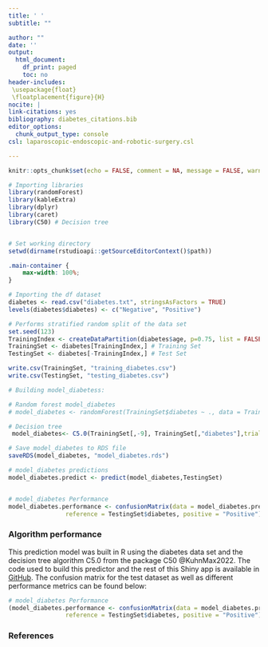 ```yaml
---
title: ' '
subtitle: ""

author: ""
date: ''
output:
  html_document:
    df_print: paged
    toc: no
header-includes:
 \usepackage{float}
 \floatplacement{figure}{H}
nocite: |
link-citations: yes
bibliography: diabetes_citations.bib
editor_options: 
  chunk_output_type: console
csl: laparoscopic-endoscopic-and-robotic-surgery.csl

---
```


```r
knitr::opts_chunk$set(echo = FALSE, comment = NA, message = FALSE, warning = FALSE)
```

```r
# Importing libraries
library(randomForest)
library(kableExtra)
library(dplyr)
library(caret)
library(C50) # Decision tree


# Set working directory
setwd(dirname(rstudioapi::getSourceEditorContext()$path))
```



<!---### **Summary of predictors in *diabetes* dataset**---> 
```css
.main-container {
    max-width: 100%;
}
```

```r
# Importing the df dataset
diabetes <- read.csv("diabetes.txt", stringsAsFactors = TRUE)
levels(diabetes$diabetes) <- c("Negative", "Positive")

# Performs stratified random split of the data set
set.seed(123)
TrainingIndex <- createDataPartition(diabetes$age, p=0.75, list = FALSE)
TrainingSet <- diabetes[TrainingIndex,] # Training Set
TestingSet <- diabetes[-TrainingIndex,] # Test Set

write.csv(TrainingSet, "training_diabetes.csv")
write.csv(TestingSet, "testing_diabetes.csv")

# Building model_diabetess:

# Random forest model_diabetes
# model_diabetes <- randomForest(TrainingSet$diabetes ~ ., data = TrainingSet, ntree = 500, mtry = 4, importance = TRUE)

# Decision tree
 model_diabetes<- C5.0(TrainingSet[,-9], TrainingSet[,"diabetes"],trials = 10)

# Save model_diabetes to RDS file 
saveRDS(model_diabetes, "model_diabetes.rds")

# model_diabetes predictions
model_diabetes.predict <- predict(model_diabetes,TestingSet) 


# model_diabetes Performance
model_diabetes.performance <- confusionMatrix(data = model_diabetes.predict ,
                reference = TestingSet$diabetes, positive = "Positive")
```
<!---[GitHub](https://github.com/appropiate/Shiny_apps/tree/main/Shiny_diseases_predictor_RF "Go to www.github.com")--->


### **Algorithm performance**
This prediction model was built in R using the diabetes data set and the decision tree algorithm C5.0 from the package C50 @KuhnMax2022. The code used to build this predictor and the rest of this Shiny app is available in  <a href ="https://github.com/appropiate/Shiny_apps/tree/main/Shiny_diseases_predictor_RF " title="Go to GitHub" target = "_blank">GitHub</a>. The confusion matrix for the test dataset as well as different performance metrics can be found below:

```r

# model_diabetes Performance
(model_diabetes.performance <- confusionMatrix(data = model_diabetes.predict ,
                reference = TestingSet$diabetes, positive = "Positive"))


```

### **References**



